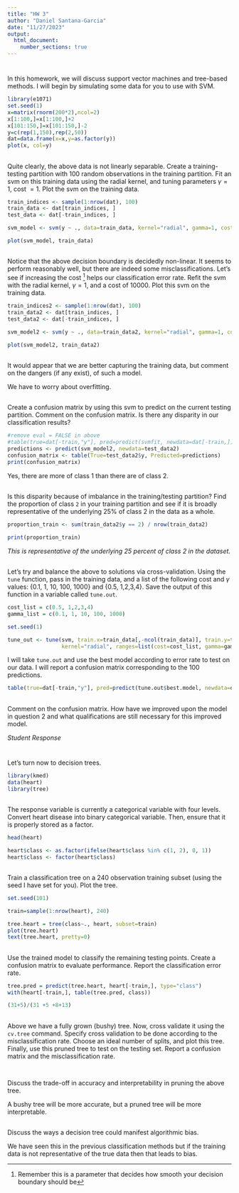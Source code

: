 ---
title: "HW 3"
author: "Daniel Santana-Garcia"
date: "11/27/2023"
output: 
  html_document:
    number_sections: true
---

# 

In this homework, we will discuss support vector machines and tree-based methods.  I will begin by simulating some data for you to use with SVM. 

```{r}
library(e1071)
set.seed(1) 
x=matrix(rnorm(200*2),ncol=2)
x[1:100,]=x[1:100,]+2
x[101:150,]=x[101:150,]-2
y=c(rep(1,150),rep(2,50))
dat=data.frame(x=x,y=as.factor(y))
plot(x, col=y)

```


##

Quite clearly, the above data is not linearly separable.  Create a training-testing partition with 100 random observations in the training partition.  Fit an svm on this training data using the radial kernel, and tuning parameters $\gamma=1$, cost $=1$.  Plot the svm on the training data.  

```{r}
train_indices <- sample(1:nrow(dat), 100)
train_data <- dat[train_indices, ]
test_data <- dat[-train_indices, ]

svm_model <- svm(y ~ ., data=train_data, kernel="radial", gamma=1, cost=1)

plot(svm_model, train_data)
```

##

Notice that the above decision boundary is decidedly non-linear.  It seems to perform reasonably well, but there are indeed some misclassifications.  Let's see if increasing the cost ^[Remember this is a parameter that decides how smooth your decision boundary should be] helps our classification error rate.  Refit the svm with the radial kernel, $\gamma=1$, and a cost of 10000.  Plot this svm on the training data. 

```{r}
train_indices2 <- sample(1:nrow(dat), 100)
train_data2 <- dat[train_indices, ]
test_data2 <- dat[-train_indices, ]

svm_model2 <- svm(y ~ ., data=train_data2, kernel="radial", gamma=1, cost=10000)

plot(svm_model2, train_data2)
```

##

It would appear that we are better capturing the training data, but comment on the dangers (if any exist), of such a model. 

We have to worry about overfitting.

##

Create a confusion matrix by using this svm to predict on the current testing partition.  Comment on the confusion matrix.  Is there any disparity in our classification results?    

```{r}
#remove eval = FALSE in above
#table(true=dat[-train,"y"], pred=predict(svmfit, newdata=dat[-train,])) - was giving me an error
predictions <- predict(svm_model2, newdata=test_data2)
confusion_matrix <- table(True=test_data2$y, Predicted=predictions)
print(confusion_matrix)

```
Yes, there are more of class 1 than there are of class 2.

##

Is this disparity because of imbalance in the training/testing partition?  Find the proportion of class `2` in your training partition and see if it is broadly representative of the underlying 25\% of class 2 in the data as a whole.  

```{r}
proportion_train <- sum(train_data2$y == 2) / nrow(train_data2)

print(proportion_train)
```

*This is representative of the underlying 25 percent of class 2 in the dataset.*

##

Let's try and balance the above to solutions via cross-validation.  Using the `tune` function, pass in the training data, and a list of the following cost and $\gamma$ values: {0.1, 1, 10, 100, 1000} and {0.5, 1,2,3,4}.  Save the output of this function in a variable called `tune.out`.  

```{r}
cost_list = c(0.5, 1,2,3,4)
gamma_list = c(0.1, 1, 10, 100, 1000)

set.seed(1)

tune_out <- tune(svm, train.x=train_data[,-ncol(train_data)], train.y=train_data[,ncol(train_data)],
                 kernel="radial", ranges=list(cost=cost_list, gamma=gamma_list))


```

I will take `tune.out` and use the best model according to error rate to test on our data.  I will report a confusion matrix corresponding to the 100 predictions.  


```{r, eval = FALSE}
table(true=dat[-train,"y"], pred=predict(tune.out$best.model, newdata=dat[-train,]))
```

##

Comment on the confusion matrix.  How have we improved upon the model in question 2 and what qualifications are still necessary for this improved model.  

*Student Response*

# 
Let's turn now to decision trees.  

```{r}

library(kmed)
data(heart)
library(tree)

```

## 

The response variable is currently a categorical variable with four levels.  Convert heart disease into binary categorical variable.  Then, ensure that it is properly stored as a factor. 

```{r}
head(heart)
```


```{r}
heart$class <- as.factor(ifelse(heart$class %in% c(1, 2), 0, 1))
heart$class <- factor(heart$class)
```

## 

Train a classification tree on a 240 observation training subset (using the seed I have set for you).  Plot the tree.  

```{r}
set.seed(101)

train=sample(1:nrow(heart), 240)

tree.heart = tree(class~., heart, subset=train)
plot(tree.heart)
text(tree.heart, pretty=0)
```


## 

Use the trained model to classify the remaining testing points.  Create a confusion matrix to evaluate performance.  Report the classification error rate.  

```{r}

tree.pred = predict(tree.heart, heart[-train,], type="class")
with(heart[-train,], table(tree.pred, class))

(31+5)/(31 +5 +8+13)
```

##  

Above we have a fully grown (bushy) tree.  Now, cross validate it using the `cv.tree` command.  Specify cross validation to be done according to the misclassification rate.  Choose an ideal number of splits, and plot this tree.  Finally, use this pruned tree to test on the testing set.  Report a confusion matrix and the misclassification rate.  

```{r}


```


##

Discuss the trade-off in accuracy and interpretability in pruning the above tree. 

A bushy tree will be more accurate, but a pruned tree will be more interpretable.

## 

Discuss the ways a decision tree could manifest algorithmic bias.  

We have seen this in the previous classification methods but if the training data is not representative of the true data then that leads to bias.